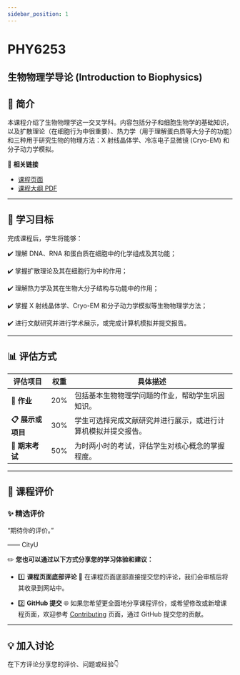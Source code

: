 ```yaml
---
sidebar_position: 1
---
```


# PHY6253
## 生物物理学导论 (Introduction to Biophysics)

## **📘 简介**
本课程介绍了生物物理学这一交叉学科。内容包括分子和细胞生物学的基础知识，以及扩散理论（在细胞行为中很重要）、热力学（用于理解蛋白质等大分子的功能）和三种用于研究生物的物理方法：X 射线晶体学、冷冻电子显微镜 (Cryo-EM) 和分子动力学模拟。

🔗 **相关链接**
- [课程页面](https://www.cityu.edu.hk/catalogue/pg/202425/course/PHY6253.htm)
- [课程大纲 PDF](https://www.cityu.edu.hk/catalogue/pg/202425/course/PHY6253.pdf)

---

## **🎯 学习目标**

完成课程后，学生将能够：

✔️ 理解 DNA、RNA 和蛋白质在细胞中的化学组成及其功能；

✔️ 掌握扩散理论及其在细胞行为中的作用；

✔️ 理解热力学及其在生物大分子结构与功能中的作用；

✔️ 掌握 X 射线晶体学、Cryo-EM 和分子动力学模拟等生物物理学方法；

✔️ 进行文献研究并进行学术展示，或完成计算机模拟并提交报告。

---

## **📊 评估方式**

| **评估项目**       | **权重** | **具体描述**                                                                                       |
|-------------------|---------|---------------------------------------------------------------------------------------------------|
| **📂 作业**        | 20%      | 包括基本生物物理学问题的作业，帮助学生巩固知识。                                                        |
| **📋 展示或项目**   | 30%      | 学生可选择完成文献研究并进行展示，或进行计算机模拟并提交报告。                                               |
| **📝 期末考试**    | 50%      | 为时两小时的考试，评估学生对核心概念的掌握程度。                                                        |

---

## **💬 课程评价**

### ✨ **精选评价**
<div className={commentStyles.commentBox}>
    <p className={commentStyles.commentText}>
        “期待你的评价。”
    </p>
    <p className={commentStyles.commentAuthor}>—— CityU</p>
</div>

✏️ **您也可以通过以下方式分享您的学习体验和建议：**

- 1️⃣ **课程页面底部评论**
💬 在课程页面底部直接提交您的评论，我们会审核后将其收录到网站中。

- 2️⃣ **GitHub 提交**
🌐 如果您希望更全面地分享课程评价，或希望修改或新增课程页面，欢迎参考 [Contributing](https://penjc.github.io/cityU-navigator/contributing) 页面，通过 GitHub 提交您的贡献。

---

## **💡 加入讨论**

在下方评论分享您的评价、问题或经验👇
<Utterances />